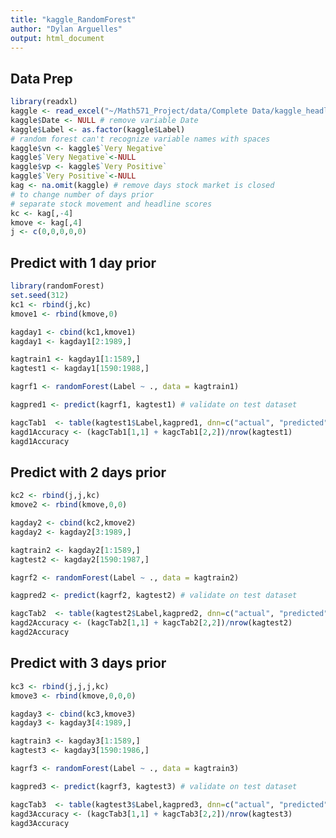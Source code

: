 ```yaml
---
title: "kaggle_RandomForest"
author: "Dylan Arguelles"
output: html_document
---
```


## Data Prep
```r
library(readxl)
kaggle <- read_excel("~/Math571_Project/data/Complete Data/kaggle_headlines_scored_classified.xlsx")
kaggle$Date <- NULL # remove variable Date
kaggle$Label <- as.factor(kaggle$Label)
# random forest can't recognize variable names with spaces
kaggle$vn <- kaggle$`Very Negative`
kaggle$`Very Negative`<-NULL
kaggle$vp <- kaggle$`Very Positive`
kaggle$`Very Positive`<-NULL
kag <- na.omit(kaggle) # remove days stock market is closed
# to change number of days prior
# separate stock movement and headline scores
kc <- kag[,-4]
kmove <- kag[,4]
j <- c(0,0,0,0,0)
```

## Predict with 1 day prior

```r
library(randomForest)
set.seed(312)
kc1 <- rbind(j,kc)
kmove1 <- rbind(kmove,0)

kagday1 <- cbind(kc1,kmove1)
kagday1 <- kagday1[2:1989,]

kagtrain1 <- kagday1[1:1589,]
kagtest1 <- kagday1[1590:1988,]

kagrf1 <- randomForest(Label ~ ., data = kagtrain1)

kagpred1 <- predict(kagrf1, kagtest1) # validate on test dataset

kagcTab1  <- table(kagtest1$Label,kagpred1, dnn=c("actual", "predicted")) #check accuracy
kagd1Accuracy <- (kagcTab1[1,1] + kagcTab1[2,2])/nrow(kagtest1)
kagd1Accuracy
```

## Predict with 2 days prior

```r
kc2 <- rbind(j,j,kc)
kmove2 <- rbind(kmove,0,0)

kagday2 <- cbind(kc2,kmove2)
kagday2 <- kagday2[3:1989,]

kagtrain2 <- kagday2[1:1589,]
kagtest2 <- kagday2[1590:1987,]

kagrf2 <- randomForest(Label ~ ., data = kagtrain2)

kagpred2 <- predict(kagrf2, kagtest2) # validate on test dataset

kagcTab2  <- table(kagtest2$Label,kagpred2, dnn=c("actual", "predicted")) #check accuracy
kagd2Accuracy <- (kagcTab2[1,1] + kagcTab2[2,2])/nrow(kagtest2)
kagd2Accuracy
```

## Predict with 3 days prior

```r
kc3 <- rbind(j,j,j,kc)
kmove3 <- rbind(kmove,0,0,0)

kagday3 <- cbind(kc3,kmove3)
kagday3 <- kagday3[4:1989,]

kagtrain3 <- kagday3[1:1589,]
kagtest3 <- kagday3[1590:1986,]

kagrf3 <- randomForest(Label ~ ., data = kagtrain3)

kagpred3 <- predict(kagrf3, kagtest3) # validate on test dataset

kagcTab3  <- table(kagtest3$Label,kagpred3, dnn=c("actual", "predicted")) #check accuracy
kagd3Accuracy <- (kagcTab3[1,1] + kagcTab3[2,2])/nrow(kagtest3)
kagd3Accuracy
```